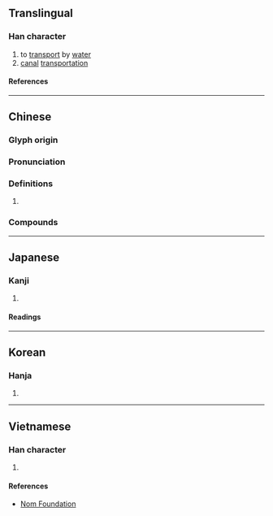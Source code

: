 {{character info/new}}
==Translingual==

===Han character===
{{Han char|rn=85|rad=水|as=11|sn=14|four=35166|canj=ETWA|ids=⿰氵曹}}

# to [[transport]] by [[water]]
# [[canal]] [[transportation]]

====References====
{{Han ref|kx=0645.240|dkj=18131|dj=1055.010|hdz=31718.020|uh=6F15}}

----

==Chinese==
{{zh-forms}}

===Glyph origin===
{{Han etym}}

===Pronunciation===
{{zh-pron
|m=cáo
|c=cou4
|h=pfs=
|md=
|mn=chô
|w=
|mc=y
|oc=y
|cat=v,n
}}

===Definitions===
{{zh-hanzi}}

# {{rfdef|lang=zh}}

===Compounds===
{{zh-der|漕渠|漕運|漕糧|漕米|漕河|漕轉|運漕|轉漕}}

----

==Japanese==

===Kanji===
{{ja-kanji|grade=n|rs=水11}}

# {{defn|lang=ja|sort=水11}}

====Readings====
{{ja-readings
|on=そう
|kun=こ-ぐ, はこ-ぶ
}}

----

==Korean==

===Hanja===
{{ko-hanja|조}}

# {{defn|lang=ko|sort=水11}}

----

==Vietnamese==

===Han character===
{{vi-readings|rs=水11|reading=tảo}}

# {{defn|lang=vi|sort=水11}}

====References====
*[http://nomfoundation.org/common/nom_details.php?codepoint=6f15 Nom Foundation]